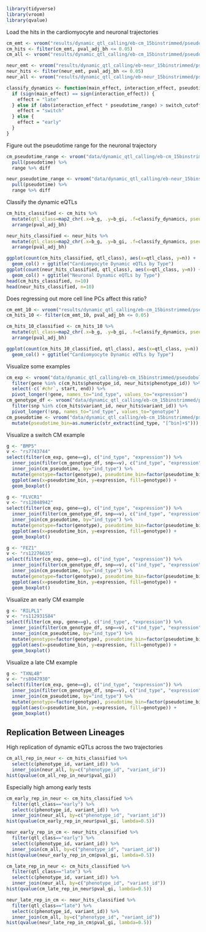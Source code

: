 ```r
library(tidyverse)
library(vroom)
library(qvalue)
```

Load the hits in the cardiomyocyte and neuronal trajectories
```r
cm_emt <- vroom("results/dynamic_qtl_calling/eb-cm_15binstrimmed/pseudobulk_tmm/nipals/10clpcs/tensorqtl_interactions.cis_qtl_top_assoc.txt.gz")
cm_hits <- filter(cm_emt, pval_adj_bh <= 0.05)
cm_all <- vroom("results/dynamic_qtl_calling/eb-cm_15binstrimmed/pseudobulk_tmm/nipals/10clpcs/tensorqtl_interactions.all.tsv")

neur_emt <- vroom("results/dynamic_qtl_calling/eb-neur_15binstrimmed/pseudobulk_tmm/nipals/10clpcs/tensorqtl_interactions.cis_qtl_top_assoc.txt.gz")
neur_hits <- filter(neur_emt, pval_adj_bh <= 0.05)
neur_all <- vroom("results/dynamic_qtl_calling/eb-neur_15binstrimmed/pseudobulk_tmm/nipals/10clpcs/tensorqtl_interactions.all.tsv")
```

```r
classify_dynamics <- function(main_effect, interaction_effect, pseudotime_range, switch_cutoff=1.5) {
  if (sign(main_effect) == sign(interaction_effect)) {
    effect = "late"
  } else if (abs(interaction_effect * pseudotime_range) > switch_cutoff * abs(main_effect)) {
    effect = "switch"
  } else {
    effect = "early"
  }
}
```

Figure out the pseudotime range for the neuronal trajectory
```r
cm_pseudotime_range <- vroom("data/dynamic_qtl_calling/eb-cm_15binstrimmed/pseudobulk_tmm/pseudotime.tsv") %>%
  pull(pseudotime) %>%
  range %>% diff

neur_pseudotime_range <- vroom("data/dynamic_qtl_calling/eb-neur_15binstrimmed/pseudobulk_tmm/pseudotime.tsv") %>%
  pull(pseudotime) %>%
  range %>% diff
```

Classify the dynamic eQTLs
```r
cm_hits_classified <- cm_hits %>%
  mutate(qtl_class=map2_chr(.x=b_g, .y=b_gi, .f=classify_dynamics, pseudotime_range=cm_pseudotime_range, switch_cutoff=2)) %>%
  arrange(pval_adj_bh)

neur_hits_classified <- neur_hits %>%
  mutate(qtl_class=map2_chr(.x=b_g, .y=b_gi, .f=classify_dynamics, pseudotime_range=neur_pseudotime_range, switch_cutoff=2)) %>%
  arrange(pval_adj_bh)

ggplot(count(cm_hits_classified, qtl_class), aes(x=qtl_class, y=n)) +
  geom_col() + ggtitle("Cardiomyocyte Dynamic eQTLs by Type")
ggplot(count(neur_hits_classified, qtl_class), aes(x=qtl_class, y=n)) +
  geom_col() + ggtitle("Neuronal Dynamic eQTLs by Type")
head(cm_hits_classified, n=10)
head(neur_hits_classified, n=10)
```

Does regressing out more cell line PCs affect this ratio?
```r
cm_emt_10 <- vroom("results/dynamic_qtl_calling/eb-cm_15binstrimmed/pseudobulk_tmm/10clpcs/tensorqtl_interactions.cis_qtl_top_assoc.txt.gz")
cm_hits_10 <- filter(cm_emt_10, pval_adj_bh <= 0.05)
```

```r
cm_hits_10_classified <- cm_hits_10 %>%
  mutate(qtl_class=map2_chr(.x=b_g, .y=b_gi, .f=classify_dynamics, pseudotime_range=cm_pseudotime_range, switch_cutoff=2)) %>%
  arrange(pval_adj_bh)
```

```r
ggplot(count(cm_hits_10_classified, qtl_class), aes(x=qtl_class, y=n)) +
  geom_col() + ggtitle("Cardiomyocyte Dynamic eQTLs by Type")
```



Visualize some examples
```r
cm_exp <- vroom("data/dynamic_qtl_calling/eb-cm_15binstrimmed/pseudobulk_tmm/expression.bed.gz") %>%
  filter(gene %in% c(cm_hits$phenotype_id, neur_hits$phenotype_id)) %>%
  select(-c(`#chr`, start, end)) %>%
  pivot_longer(!gene, names_to="ind_type", values_to="expression")
cm_genotype_df <- vroom("data/dynamic_qtl_calling/eb-cm_15binstrimmed/pseudobulk_tmm/5clpcs/genotype_df.tsv") %>% 
  filter(snp %in% c(cm_hits$variant_id, neur_hits$variant_id)) %>%
  pivot_longer(!snp, names_to="ind_type", values_to="genotype")
cm_pseudotime <- vroom("data/dynamic_qtl_calling/eb-cm_15binstrimmed/pseudobulk_tmm/pseudotime.tsv") %>%
  mutate(pseudotime_bin=as.numeric(str_extract(ind_type, "[^bin]+$")))
```

Visualize a switch CM example
```r
g <- "BMP5"
v <- "rs7743744"
select(filter(cm_exp, gene==g), c("ind_type", "expression")) %>%
  inner_join(filter(cm_genotype_df, snp==v), c("ind_type", "expression"), by="ind_type") %>%
  inner_join(cm_pseudotime, by="ind_type") %>%
  mutate(genotype=factor(genotype), pseudotime_bin=factor(pseudotime_bin)) %>%
  ggplot(aes(x=pseudotime_bin, y=expression, fill=genotype)) +
  geom_boxplot()

g <- "FLVCR1"
v <- "rs12048942"
select(filter(cm_exp, gene==g), c("ind_type", "expression")) %>%
  inner_join(filter(cm_genotype_df, snp==v), c("ind_type", "expression"), by="ind_type") %>%
  inner_join(cm_pseudotime, by="ind_type") %>%
  mutate(genotype=factor(genotype), pseudotime_bin=factor(pseudotime_bin)) %>%
  ggplot(aes(x=pseudotime_bin, y=expression, fill=genotype)) +
  geom_boxplot()

g <- "FEZ1"
v <- "rs12276635"
select(filter(cm_exp, gene==g), c("ind_type", "expression")) %>%
  inner_join(filter(cm_genotype_df, snp==v), c("ind_type", "expression"), by="ind_type") %>%
  inner_join(cm_pseudotime, by="ind_type") %>%
  mutate(genotype=factor(genotype), pseudotime_bin=factor(pseudotime_bin)) %>%
  ggplot(aes(x=pseudotime_bin, y=expression, fill=genotype)) +
  geom_boxplot()
```

Visualize an early CM example
```r
g <- "RILPL1"
v <- "rs112931584"
select(filter(cm_exp, gene==g), c("ind_type", "expression")) %>%
  inner_join(filter(cm_genotype_df, snp==v), c("ind_type", "expression"), by="ind_type") %>%
  inner_join(cm_pseudotime, by="ind_type") %>%
  mutate(genotype=factor(genotype), pseudotime_bin=factor(pseudotime_bin)) %>%
  ggplot(aes(x=pseudotime_bin, y=expression, fill=genotype)) +
  geom_boxplot()
```

Visualize a late CM example
```r
g <- "TXNL4B"
v <- "rs8047930"
select(filter(cm_exp, gene==g), c("ind_type", "expression")) %>%
  inner_join(filter(cm_genotype_df, snp==v), c("ind_type", "expression"), by="ind_type") %>%
  inner_join(cm_pseudotime, by="ind_type") %>%
  mutate(genotype=factor(genotype), pseudotime_bin=factor(pseudotime_bin)) %>%
  ggplot(aes(x=pseudotime_bin, y=expression, fill=genotype)) +
  geom_boxplot()
```

## Replication Between Lineages
High replication of dynamic eQTLs across the two trajectories 
```r
cm_all_rep_in_neur <- cm_hits_classified %>%
  select(c(phenotype_id, variant_id)) %>%
  inner_join(neur_all, by=c("phenotype_id", "variant_id"))
hist(qvalue(cm_all_rep_in_neur$pval_gi))
```

Especially high among early tests
```r
cm_early_rep_in_neur <- cm_hits_classified %>%
  filter(qtl_class=="early") %>%
  select(c(phenotype_id, variant_id)) %>%
  inner_join(neur_all, by=c("phenotype_id", "variant_id"))
hist(qvalue(cm_early_rep_in_neur$pval_gi, lambda=0.5))

neur_early_rep_in_cm <- neur_hits_classified %>%
  filter(qtl_class=="early") %>%
  select(c(phenotype_id, variant_id)) %>%
  inner_join(cm_all, by=c("phenotype_id", "variant_id"))
hist(qvalue(neur_early_rep_in_cm$pval_gi, lambda=0.5))
```

```r
cm_late_rep_in_neur <- cm_hits_classified %>%
  filter(qtl_class=="late") %>%
  select(c(phenotype_id, variant_id)) %>%
  inner_join(neur_all, by=c("phenotype_id", "variant_id"))
hist(qvalue(cm_late_rep_in_neur$pval_gi, lambda=0.5))

neur_late_rep_in_cm <- neur_hits_classified %>%
  filter(qtl_class=="late") %>%
  select(c(phenotype_id, variant_id)) %>%
  inner_join(cm_all, by=c("phenotype_id", "variant_id"))
hist(qvalue(neur_late_rep_in_cm$pval_gi, lambda=0.5))
```
